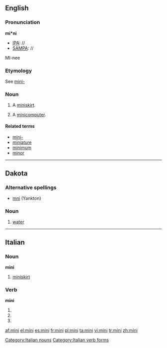 {{also|Mini|mini-}}
==English==

===Pronunciation===

'''mi*ni'''
* [[IPA]]: //
* [[SAMPA]]: //
MI-nee

===Etymology===

See [[mini-]]

===Noun===
{{en-noun}}

# A [[miniskirt]].
# {{dated}} A [[minicomputer]].

====Related terms====
* [[mini-]]
* [[miniature]]
* [[minimum]]
* [[minor]]

----

==Dakota==

===Alternative spellings===
* [[mni]] (Yankton)

===Noun===
{{infl|dak|noun}}

# [[water]]

----

==Italian==

===Noun===
'''mini''' {{f|inv}}

# [[miniskirt]]

===Verb===
'''mini'''

# {{form of|[[second-person|Second-person]] [[singular]] [[present tense]]|[[minare#Italian|minare]]|lang=Italian}}
# {{form of|[[first-person|First-person]] singular, second-person singular and [[third-person]] singular [[present subjunctive]]|minare#Italian|minare|lang=Italian}}
# {{form of|Third-person singular [[imperative]]|minare#Italian|minare|lang=Italian}}

[[Category:Italian nouns]]
[[Category:Italian verb forms]]

[[af:mini]]
[[el:mini]]
[[es:mini]]
[[fr:mini]]
[[pl:mini]]
[[ta:mini]]
[[vi:mini]]
[[tr:mini]]
[[zh:mini]]